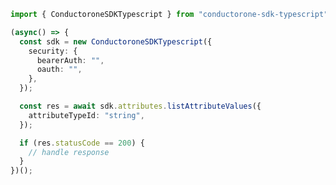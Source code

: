 ```typescript C1ApiAttributeV1AttributesListAttributeValues.ts
import { ConductoroneSDKTypescript } from "conductorone-sdk-typescript";

(async() => {
  const sdk = new ConductoroneSDKTypescript({
    security: {
      bearerAuth: "",
      oauth: "",
    },
  });

  const res = await sdk.attributes.listAttributeValues({
    attributeTypeId: "string",
  });

  if (res.statusCode == 200) {
    // handle response
  }
})();
```
